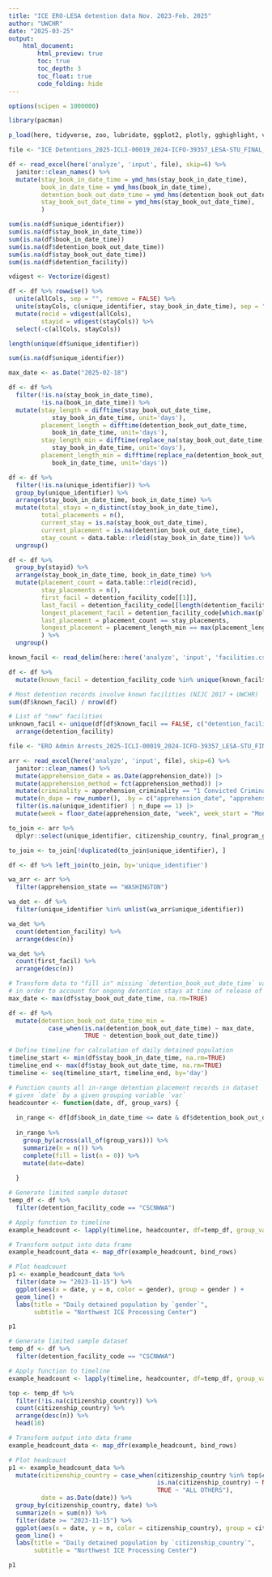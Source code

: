 ```yaml
---
title: "ICE ERO-LESA detention data Nov. 2023-Feb. 2025"
author: "UWCHR"
date: "2025-03-25"
output:
    html_document:
        html_preview: true
        toc: true
        toc_depth: 3
        toc_float: true
        code_folding: hide
---
```



```r

options(scipen = 1000000)

library(pacman)

p_load(here, tidyverse, zoo, lubridate, ggplot2, plotly, gghighlight, viridis, readxl, digest)

file <- "ICE Detentions_2025-ICLI-00019_2024-ICFO-39357_LESA-STU_FINAL_raw.xlsx"

df <- read_excel(here('analyze', 'input', file), skip=6) %>% 
  janitor::clean_names() %>% 
  mutate(stay_book_in_date_time = ymd_hms(stay_book_in_date_time),
         book_in_date_time = ymd_hms(book_in_date_time),
         detention_book_out_date_time = ymd_hms(detention_book_out_date_time),
         stay_book_out_date_time = ymd_hms(stay_book_out_date_time),
         )

```

```r

sum(is.na(df$unique_identifier))
sum(is.na(df$stay_book_in_date_time))
sum(is.na(df$book_in_date_time))
sum(is.na(df$detention_book_out_date_time))
sum(is.na(df$stay_book_out_date_time))
sum(is.na(df$detention_facility))

```

```r

vdigest <- Vectorize(digest)

df <- df %>% rowwise() %>% 
  unite(allCols, sep = "", remove = FALSE) %>% 
  unite(stayCols, c(unique_identifier, stay_book_in_date_time), sep = "", remove = FALSE) %>% 
  mutate(recid = vdigest(allCols),
         stayid = vdigest(stayCols)) %>%
  select(-c(allCols, stayCols))

```

```r

length(unique(df$unique_identifier))

sum(is.na(df$unique_identifier))

```

```r

max_date <- as.Date("2025-02-18")

df <- df %>% 
  filter(!is.na(stay_book_in_date_time),
         !is.na(book_in_date_time)) %>% 
  mutate(stay_length = difftime(stay_book_out_date_time,
            stay_book_in_date_time, unit='days'),
         placement_length = difftime(detention_book_out_date_time,
            book_in_date_time, unit='days'),
         stay_length_min = difftime(replace_na(stay_book_out_date_time, max_date),
            stay_book_in_date_time, unit='days'),
         placement_length_min = difftime(replace_na(detention_book_out_date_time, max_date),
            book_in_date_time, unit='days'))

df <- df %>% 
  filter(!is.na(unique_identifier)) %>% 
  group_by(unique_identifier) %>% 
  arrange(stay_book_in_date_time, book_in_date_time) %>%
  mutate(total_stays = n_distinct(stay_book_in_date_time),
         total_placements = n(),
         current_stay = is.na(stay_book_out_date_time),
         current_placement = is.na(detention_book_out_date_time),
         stay_count = data.table::rleid(stay_book_in_date_time)) %>% 
  ungroup()

df <- df %>% 
  group_by(stayid) %>% 
  arrange(stay_book_in_date_time, book_in_date_time) %>%
  mutate(placement_count = data.table::rleid(recid),
         stay_placements = n(),
         first_facil = detention_facility_code[[1]], 
         last_facil = detention_facility_code[[length(detention_facility_code)]],
         longest_placement_facil = detention_facility_code[which.max(placement_length_min)],
         last_placement = placement_count == stay_placements,
         longest_placement = placement_length_min == max(placement_length_min)
         ) %>% 
  ungroup()

```


```r

known_facil <- read_delim(here::here('analyze', 'input', 'facilities.csv.gz'), delim ='|')

df <- df %>% 
  mutate(known_facil = detention_facility_code %in% unique(known_facil$detloc))

# Most detention records involve known facilities (NIJC 2017 + UWCHR)
sum(df$known_facil) / nrow(df)

# List of "new" facilities
unknown_facil <- unique(df[df$known_facil == FALSE, c("detention_facility_code", "detention_facility")]) %>% 
  arrange(detention_facility)

```

```r

file <- "ERO Admin Arrests_2025-ICLI-00019_2024-ICFO-39357_LESA-STU_FINAL_raw.xlsx"

arr <- read_excel(here('analyze', 'input', file), skip=6) %>% 
  janitor::clean_names() %>% 
  mutate(apprehension_date = as.Date(apprehension_date)) |>
  mutate(apprehension_method = fct(apprehension_method)) |>
  mutate(criminality = apprehension_criminality == "1 Convicted Criminal") |>
  mutate(n_dupe = row_number(), .by = c("apprehension_date", "apprehension_method", "apprehension_criminality", "unique_identifier")) |>
  filter(is.na(unique_identifier) | n_dupe == 1) |>
  mutate(week = floor_date(apprehension_date, "week", week_start = "Monday"))

to_join <- arr %>% 
  dplyr::select(unique_identifier, citizenship_country, final_program_group)

to_join <- to_join[!duplicated(to_join$unique_identifier), ]

df <- df %>% left_join(to_join, by='unique_identifier')

wa_arr <- arr %>% 
  filter(apprehension_state == "WASHINGTON")

```

```r

wa_det <- df %>% 
  filter(unique_identifier %in% unlist(wa_arr$unique_identifier))

wa_det %>% 
  count(detention_facility) %>% 
  arrange(desc(n))

wa_det %>% 
  count(first_facil) %>% 
  arrange(desc(n))

```

```r

# Transform data to "fill in" missing `detention_book_out_date_time` values
# in order to account for ongong detention stays at time of release of data
max_date <- max(df$stay_book_out_date_time, na.rm=TRUE)

df <- df %>%
  mutate(detention_book_out_date_time_min = 
           case_when(is.na(detention_book_out_date_time) ~ max_date,
                     TRUE ~ detention_book_out_date_time))

# Define timeline for calculation of daily detained population
timeline_start <- min(df$stay_book_in_date_time, na.rm=TRUE)
timeline_end <- max(df$stay_book_out_date_time, na.rm=TRUE)
timeline <- seq(timeline_start, timeline_end, by='day')

# Function counts all in-range detention placement records in dataset `df` for a
# given `date` by a given grouping variable `var`
headcounter <- function(date, df, group_vars) {
  
  in_range <- df[df$book_in_date_time <= date & df$detention_book_out_date_time_min > date,]
  
  in_range %>% 
    group_by(across(all_of(group_vars))) %>% 
    summarize(n = n()) %>% 
    complete(fill = list(n = 0)) %>% 
    mutate(date=date)
  
  }

```

```r

# Generate limited sample dataset
temp_df <- df %>% 
  filter(detention_facility_code == "CSCNWWA")

# Apply function to timeline
example_headcount <- lapply(timeline, headcounter, df=temp_df, group_vars=c('gender'))

# Transform output into data frame
example_headcount_data <- map_dfr(example_headcount, bind_rows)

# Plot headcount
p1 <- example_headcount_data %>% 
  filter(date >= "2023-11-15") %>% 
  ggplot(aes(x = date, y = n, color = gender), group = gender ) +
  geom_line() +
  labs(title = "Daily detained population by `gender`",
       subtitle = "Northwest ICE Processing Center")

p1

```

```r

# Generate limited sample dataset
temp_df <- df %>% 
  filter(detention_facility_code == "CSCNWWA")

# Apply function to timeline
example_headcount <- lapply(timeline, headcounter, df=temp_df, group_vars=c('citizenship_country'))

top <- temp_df %>% 
  filter(!is.na(citizenship_country)) %>% 
  count(citizenship_country) %>% 
  arrange(desc(n)) %>% 
  head(10)

# Transform output into data frame
example_headcount_data <- map_dfr(example_headcount, bind_rows)

# Plot headcount
p1 <- example_headcount_data %>% 
  mutate(citizenship_country = case_when(citizenship_country %in% top$citizenship_country ~ citizenship_country,
                                         is.na(citizenship_country) ~ NA,
                                         TRUE ~ "ALL OTHERS"),
         date = as.Date(date)) %>%
  group_by(citizenship_country, date) %>% 
  summarize(n = sum(n)) %>% 
  filter(date >= "2023-11-15") %>% 
  ggplot(aes(x = date, y = n, color = citizenship_country), group = citizenship_country ) +
  geom_line() +
  labs(title = "Daily detained population by `citizenship_country`",
       subtitle = "Northwest ICE Processing Center")

p1

```
